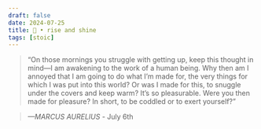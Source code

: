 ```yaml
---
draft: false 
date: 2024-07-25
title: 🗿 • rise and shine
tags: [stoic]
---
```


>  “On those mornings you struggle with getting up, keep this thought in mind—I am awakening to the work of a human being. Why then am I annoyed that I am going to do what I’m made for, the very things for which I was put into this world? Or was I made for this, to snuggle under the covers and keep warm? It’s so pleasurable. Were you then made for pleasure? In short, to be coddled or to exert yourself?”

> *—MARCUS AURELIUS* - July 6th